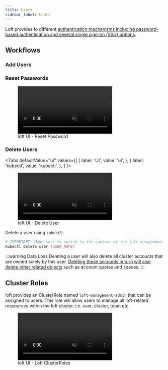 ```yaml
---
title: Users
sidebar_label: Users
---
```



Loft provides to different [authentication mechanisms including password-based authentication and several single sign-on (SSO) options](../getting-started/auth.mdx).

## Workflows

### Add Users

<CreateUserFragment/>


### Reset Passwords

<figure class="frame">
  <video controls loop autoplay="true" muted>
    <source src="/docs/media/ui/auth/reset-password.mp4" type="video/mp4" />
  </video>
  <figcaption>loft UI - Reset Password</figcaption>
</figure>


### Delete Users

<Tabs
  defaultValue="ui"
  values={[
    { label: 'UI', value: 'ui', },
    { label: 'kubectl', value: 'kubectl', },
  ]
}>
<TabItem value="ui">

<figure class="frame">
  <video controls loop autoplay="true" muted>
    <source src="/docs/media/ui/auth/delete-user.mp4" type="video/mp4" />
  </video>
  <figcaption>loft UI - Delete User</figcaption>
</figure>

</TabItem>
<TabItem value="kubectl">

Delete a user using `kubectl`:
```bash
# IMPORTANT: Make sure to switch to the context of the loft management cluster!
kubectl delete user [USER_NAME]
```

</TabItem>
</Tabs>

:::warning Data Loss
Deleting a user will also delete all cluster accounts that are owned solely by this user. [Deleting these accounts in turn will also delete other related objects](../multi-tenancy/accounts.mdx#delete-accounts) such as account quotas and spaces.
:::


## Cluster Roles
loft provides an ClusterRole named `loft-management-admin` that can be assigned to users. This role will allow users to manage all loft-related ressources within the loft cluster, i.e. user, cluster, team etc.

<figure class="frame">
  <video controls loop autoplay="true" muted>
    <source src="/docs/media/ui/auth/user-loft-cluster-roles.mp4" type="video/mp4" />
  </video>
  <figcaption>loft UI - Loft ClusterRoles</figcaption>
</figure>
